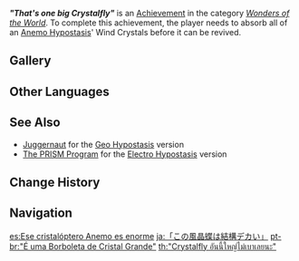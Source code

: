 {{About|the achievement for absorbing an Anemo Hypostasis' Wind Crystals|the achievement for defeating an Anemo Hypostasis in Co-Op|That's One Big Crystalfly}}
{{Achievement Infobox
|id           = 82010
|order id     = 2010
|category     = Wonders of the World
|description  = Absorb all of an [[Anemo Hypostasis]]' Wind Crystals before it can be revived.
|requirements = 
|primogems    = 10
|tracking     = 
|hidden       = 1
|topic        = Anemo Hypostasis
|type         = Boss
}}
'''''"That's one big Crystalfly"''''' is an [[Achievement]] in the category ''[[Wonders of the World]]''. To complete this achievement, the player needs to absorb all of an [[Anemo Hypostasis]]' Wind Crystals before it can be revived.

==Gallery==
{{Preview
|file=Anemo Hypostasis Second Wind
|caption=Wind Crystals
}}
<!--
==Trivia==

==Video Guides==
{{EVT
|video1   = 
|caption1 = 
}}
-->
==Other Languages==
{{Other Languages
|en      = "That's one big Crystalfly"
|zhs     = 「这风晶蝶还蛮大的」
|zhs_rm  = "Zhè Fēng Jīngdié Hái Mán Dà de"
|zht     = 「這風晶蝶還滿大的」
|zht_rm  = "Zhè Fēng Jīngdié Hái Mán Dà de"
|zh_tl   = 
|ja      = 「この風晶蝶は結構デカい」
|ja_rm   = "Kono Kaze Shouchou wa Kekkou Dekai"
|ja_tl   = "That Anemo Crysalfly is Quite Huge"
|ko      = 「이 바람수정 나비 좀 큰데」
|ko_tl   = "This Wind Crystal Butterfly is Little Bit Big"
|es      = Ese cristalóptero Anemo es enorme
|es_tl   = That Anemo Crystaloptera is Huge
|es_note = {{es|Cristalóptero}} is a compound word that consists of the words {{es|cristal|crystal,}} and {{es|lóptero}}, which is derived from {{w|Megaloptera}}, the name for an order of winged insects. "Loptera" is itself derived from ''pteryx'' {{Lang|el=πτέρυξ}}, meaning "wing."
|fr      = C'est un énorme papillon cristallin Anémo...
|fr_tl   = That's a huge Anemo Crystal Butterfly...
|ru      = Какая огромная кристальная бабочка
|ru_tl   = What a Gigantic Crytalfly
|th      = "Crystalfly อันนี้ใหญ่ไม่เบาเลยนะ"
|th_rm   = "Crystalfly An Ni Yai Mai Bao Loei Na"
|th_tl   = 
|vi      = "Phong Tinh Điệp này to thật"
|vi_tl   = "This Anemo Crystalfly is really big"
|de      = „Der Anemo-Kristallschmetterling ist ein echter Brocken“
|de_tl   = "The Anemo {{Lex|Crystalfly|de}} is a Real Hunk"
|id      = "Anemo Crystalfly ini besar sekali"
|id_tl   = "This Anemo Crystalfly is very big"
|pt      = "É uma Borboleta de Cristal Grande"
|pt_tl   = 
|tr      = "Bu Kristal Kelebeği amma da büyükmüş"
|tr_tl   = "This {{Lex|Crystalfly|tr}} Is so Big"
|it      = Quello è un Cristallottero bello grosso
|it_tl   = That's a Pretty Big {{Lex|Crystalfly|it}}
}}

==See Also==
* [[Juggernaut]] for the [[Geo Hypostasis]] version
* [[The PRISM Program]] for the [[Electro Hypostasis]] version

==Change History==
{{Change History|1.0}}

==Navigation==
{{Achievement Navbox|Wonders of the World|Boss}}

[[es:Ese cristalóptero Anemo es enorme]]
[[ja:「この風晶蝶は結構デカい」]]
[[pt-br:"É uma Borboleta de Cristal Grande"]]
[[th:"Crystalfly อันนี้ใหญ่ไม่เบาเลยนะ"]]